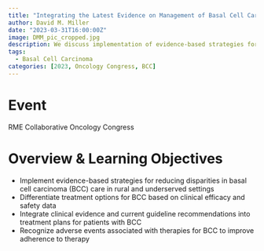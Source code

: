 ```yaml
---
title: "Integrating the Latest Evidence on Management of Basal Cell Carcinoma"
author: David M. Miller
date: "2023-03-31T16:00:00Z"
image: DMM_pic_cropped.jpg
description: We discuss implementation of evidence-based strategies for reducing disparities in basal cell carcinoma (BCC) care in rural and underserved settings 
tags: 
  - Basal Cell Carcinoma
categories: [2023, Oncology Congress, BCC]
---
```


# Event
RME Collaborative Oncology Congress

# Overview & Learning Objectives
- Implement evidence-based strategies for reducing disparities in basal cell carcinoma (BCC) care in rural and underserved settings 
- Differentiate treatment options for BCC based on clinical efficacy and safety data 
- Integrate clinical evidence and current guideline recommendations into treatment plans for patients with BCC 
- Recognize adverse events associated with therapies for BCC to improve adherence to therapy 